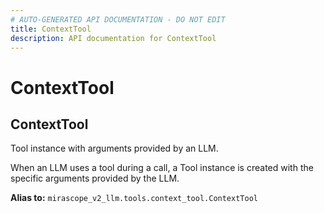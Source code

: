 ```yaml
---
# AUTO-GENERATED API DOCUMENTATION - DO NOT EDIT
title: ContextTool
description: API documentation for ContextTool
---
```


# ContextTool

## <ApiType type="Alias" path="tools/context_tool_def/ContextTool" symbolName="ContextTool" /> ContextTool

Tool instance with arguments provided by an LLM.

When an LLM uses a tool during a call, a Tool instance is created with the specific
arguments provided by the LLM.


**Alias to:** `mirascope_v2_llm.tools.context_tool.ContextTool`
